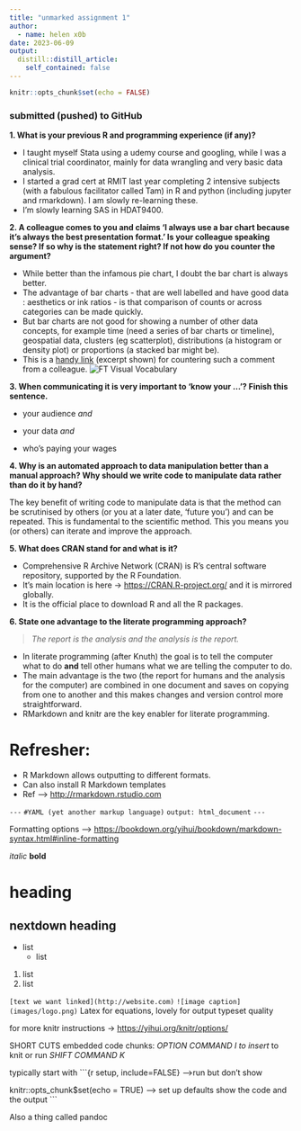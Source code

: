 ```yaml
---
title: "unmarked assignment 1"
author:
  - name: helen x0b
date: 2023-06-09
output:
  distill::distill_article:
    self_contained: false
---
```


```r
knitr::opts_chunk$set(echo = FALSE)
```

### submitted (pushed) to GitHub

**1. What is your previous R and programming experience (if any)?**

-   I taught myself Stata using a udemy course and googling, while I was a clinical trial coordinator, mainly for data wrangling and very basic data analysis.
- I started a grad cert at RMIT last year completing 2 intensive subjects (with a fabulous facilitator called Tam) in R and python (including jupyter and rmarkdown). I am slowly re-learning these.
- I'm slowly learning SAS in HDAT9400.

**2. A colleague comes to you and claims 'I always use a bar chart because it's always the best presentation format.' Is your colleague speaking sense? If so why is the statement right? If not how do you counter the argument?**

- While better than the infamous pie chart, I doubt the bar chart is always better.
- The advantage of bar charts - that are well labelled and have good data : aesthetics or ink ratios - is that comparison of counts or across categories can be made quickly.
- But bar charts are not good for showing a number of other data concepts, for example time (need a series of bar charts or timeline), geospatial data, clusters (eg scatterplot), distributions (a histogram or density plot) or proportions (a stacked bar might be).
- This is a [handy link](https://github.com/Financial-Times/chart-doctor/blob/main/visual-vocabulary/Visual-vocabulary-en.pdf) (excerpt shown) for countering such a comment from a colleague.
![FT Visual Vocabulary](images/FT_excerpt.jpg)

**3. When communicating it is very important to 'know your ...'? Finish this sentence.** 

- your audience *and*

- your data *and*

- who's paying your wages

**4. Why is an automated approach to data manipulation better than a manual approach? Why should we write code to manipulate data rather than do it by hand?**

The key benefit of writing code to manipulate data is that the method
can be scrutinised by others (or you at a later date, 'future you') and
can be repeated. This is fundamental to the scientific method. This you
means you (or others) can iterate and improve the approach.

**5. What does CRAN stand for and what is it?**

- Comprehensive R Archive Network (CRAN) is R's central software
    repository, supported by the R Foundation.
- It's main location is here -\> <https://CRAN.R-project.org/> and it is mirrored globally.
- It is the official place to download R and all the R packages.

**6. State one advantage to the literate programming approach?**

> *The report is the analysis and the analysis is the report.*

-   In literate programming (after Knuth) the goal is to tell the computer what to do **and** tell other humans what we are telling the computer to do.
-   The main advantage is the two (the report for humans and the analysis for the computer) are combined in one document and saves on copying from one to another and this makes changes and version control more straightforward.
-   RMarkdown and knitr are the key enabler for literate programming.

# Refresher:

-   R Markdown allows outputting to different formats.
-   Can also install R Markdown templates
-   Ref --\> <http://rmarkdown.rstudio.com>

`---` `#YAML (yet another markup language)` `output: html_document`
`---`

Formatting options --\>
<https://bookdown.org/yihui/bookdown/markdown-syntax.html#inline-formatting>

*italic* **bold**

# heading

## nextdown heading

-   list
    -   list

1.  list
2.  list

`[text we want linked](http://website.com)`
`![image caption](images/logo.png)` 
Latex for equations, lovely for output typeset quality

for more knitr instructions -\> <https://yihui.org/knitr/options/>

SHORT CUTS
embedded code chunks: *OPTION COMMAND I to insert*
to knit or run *SHIFT COMMAND K*

typically start with
\`\`\`{r setup, include=FALSE} --\>run but don't show

knitr::opts_chunk\$set(echo = TRUE) --\> set up defaults show the code
and the output \`\`\`

Also a thing called pandoc
